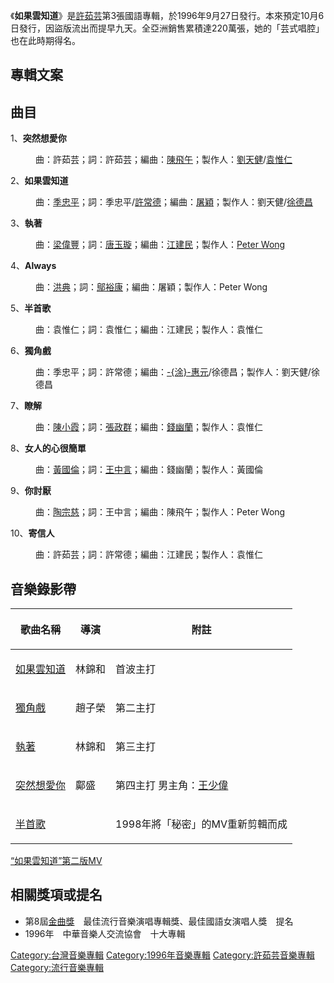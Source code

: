 {{Unreferenced|time=2012-06-27T10:48:32+00:00 }}
{{Album infobox | 
|  Name        = 如果雲知道
|  Type        = [[錄音室專輯|錄音室專輯]]
|  Artist      = [[許茹芸|許茹芸]]
|  Cover       = Valen hsu - 如果雲知道.jpg
|  Released    = 1996年09月27日
|  Recorded    =
|  Genre       = [[流行音樂|流行音樂]]
|  Length      =
|  Label       = {{hlist|東方唱片|[[上華唱片|上華唱片]]}}
|  Producer    = 
|  Reviews     =
|  Last album  = [[淚海|淚海]]<br />(1996年)
|  This album  = '''如果雲知道'''<br />(1996年)
|  Next album  = [[日光機場|日光機場]]<br />(1997年)
}}

《'''如果雲知道'''》是[[許茹芸|許茹芸]]第3張國語專輯，於1996年9月27日發行。本來預定10月6日發行，因盜版流出而提早九天。全亞洲銷售累積達220萬張，她的「芸式唱腔」也在此時期得名。

==專輯文案==

{{quote|
:捨不得離開一場好夢
:今早，我睡遲了
<br>
::::::::::::－許茹芸　＂1996.03 台北＂}}

==曲目==
1、'''突然想愛你'''
:曲：許茹芸；詞：許茹芸；編曲：[[陳飛午|陳飛午]]；製作人：[[劉天健|劉天健]]/[[袁惟仁|袁惟仁]]
2、'''如果雲知道'''
:曲：[[季忠平|季忠平]]；詞：季忠平/[[許常德|許常德]]；編曲：[[屠穎|屠穎]]；製作人：劉天健/[[徐德昌|徐德昌]]
3、'''執著'''
:曲：[[梁偉豐|梁偉豐]]；詞：[[唐玉璇|唐玉璇]]；編曲：[[江建民|江建民]]；製作人：[[Peter_Wong|Peter Wong]]
4、'''Always'''
:曲：[[洪典|洪典]]；詞：[[鄔裕康|鄔裕康]]；編曲：屠穎；製作人：Peter Wong
5、'''半首歌'''
:曲：袁惟仁；詞：袁惟仁；編曲：江建民；製作人：袁惟仁
6、'''獨角戲'''
:曲：季忠平；詞：許常德；編曲：[[涂惠元|-{涂}-惠元]]/徐德昌；製作人：劉天健/徐德昌
7、'''瞭解'''
:曲：[[陳小霞|陳小霞]]；詞：[[張政群|張政群]]；編曲：[[錢幽蘭|錢幽蘭]]；製作人：袁惟仁
8、'''女人的心很簡單'''
:曲：[[黃國倫|黃國倫]]；詞：[[王中言|王中言]]；編曲：錢幽蘭；製作人：黃國倫
9、'''你討厭'''
:曲：[[陶宗慈|陶宗慈]]；詞：王中言；編曲：陳飛午；製作人：Peter Wong
10、'''寄信人'''
:曲：許茹芸；詞：許常德；編曲：江建民；製作人：袁惟仁

== 音樂錄影帶 ==
{| class="wikitable"
!歌曲名稱
!導演
!附註
|-
|[https://www.youtube.com/watch?v=DOcb1-SD4Eo 如果雲知道] {{Wayback|url=https://www.youtube.com/watch?v=DOcb1-SD4Eo |date=20210614090855 }}
|林錦和
|首波主打
|-
|[https://www.youtube.com/watch?v=HjVG6SIwLuY 獨角戲] {{Wayback|url=https://www.youtube.com/watch?v=HjVG6SIwLuY |date=20171103181420 }}
|趙子榮
|第二主打
|-
|[https://www.youtube.com/watch?v=FQTI9XX7_fg 執著]
|林錦和
|第三主打
|-
|[https://www.youtube.com/watch?v=niJuMQIP5Fo 突然想愛你]{{Wayback|url=https://www.youtube.com/watch?v=niJuMQIP5Fo |date=20180402090342 }}
|鄺盛
|第四主打
男主角：[[王少偉|王少偉]]
|-
|[https://www.youtube.com/watch?v=hUUjbZ02HPk 半首歌]
|
|1998年將「秘密」的MV重新剪輯而成
|}
[https://www.youtube.com/watch?v=cz4bL_XR9DY “如果雲知道”第二版MV]

==相關獎項或提名==
*第8屆[[金曲獎|金曲獎]]　最佳流行音樂演唱專輯獎、最佳國語女演唱人獎　提名
*1996年　中華音樂人交流協會　十大專輯


{{許茹芸}}

[[Category:台灣音樂專輯|Category:台灣音樂專輯]]
[[Category:1996年音樂專輯|Category:1996年音樂專輯]]
[[Category:許茹芸音樂專輯|Category:許茹芸音樂專輯]]
[[Category:流行音樂專輯|Category:流行音樂專輯]]